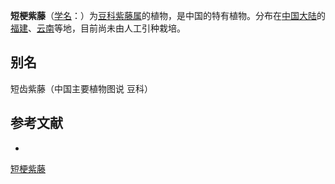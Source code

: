 {{Speciesbox
| name = 短梗紫藤
| status = 
| status_system = 
| image =
| genus = Wisteria
| species = brevidentata
| authority = Rehd.
}}

'''短梗紫藤'''（[[学名|学名]]：{{lang|la|''Wisteria brevidentata''}}）为[[豆科|豆科]][[紫藤属|紫藤属]]的植物，是中国的特有植物。分布在[[中国大陆|中国大陆]]的[[福建|福建]]、[[云南|云南]]等地，目前尚未由人工引种栽培。

== 别名 ==
短齿紫藤（中国主要植物图说 豆科）

== 参考文献 ==
<div class="references-small">
* {{cite web| url =http://www.bioinfo.cn/db05/KmzwSpecies.php?action=view&id=16716| title =短梗紫藤| work =《中国高等植物数据库全库》| publisher =中国科学院微生物研究所| author =昆明植物研究所| accessdate =2009-02-25| deadurl =yes| archiveurl =https://web.archive.org/web/20160305041928/http://www.bioinfo.cn/db05/KmzwSpecies.php?action=view&id=16716| archivedate =2016-03-05}}
</div>
{{Taxonbar|from=Q15228191}}

[[Category:紫藤属|短梗紫藤]]


{{植物小作品}}